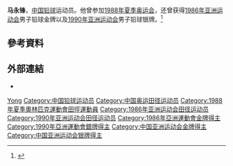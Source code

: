 {{Infobox sportsperson
| name                      = 馬永鋒
| image                     = 
| image_size                = 
| alt                       = 
| caption                   = 
| real_name                 = 
| native_name               = 
| native_name_lang          = 
| romanizedname             = 
| english_name              = 
| birth_name                = 
| nickname                  = 
| nationality               = 
| national_team             = 
| ethnicity                 = 
| hometown                  = 
| citizenship               = 
| birth_date                = {{Birth date and age|year=1962|month=11|day=28}}
| birth_place               = 
| death_date                = 
| death_place               = 
| resting_place             = 
| resting_place_coordinates = 
| monuments                 = 
| residence                 = 
| education                 = 
| alma_mater                = 
| occupation                = 
| years_active              = 1986 -
| agent                     = 
| height                    = 
| weight                    = 
| spouse                    = 
| country                   = 
| sport                     = [[田徑|田徑]]
| position                  = 
| shoots                    = 
| catches                   = 
| disability                = 
| disability_class          = 
| weight_class              = 
| weight_class_type         = 
| rank                      = 
| event                     = [[鉛球|鉛球]]
| event_type                = 
| universityteam            = 
| collegeteam               = 
| league                    = 
| league_type               = 
| team                      = 
| turnedpro                 = 
| turnedpro_type            = 
| partner                   = 
| former_partner            = 
| coach                     = 
| retired                   = 1995年
| coaching                  = 
| worlds                    = 
{{ubl
|'''1989年IAAF世界杯'''：鉛球（7.26公斤）第七名
|'''1992年IAAF世界杯'''：鉛球（7.26公斤）第六名
}}
| regionals                 = 
{{ubl
|'''1986年亞洲運動會'''：鉛球（7.26公斤）第一名
|'''1987年亞洲田徑錦標賽'''：鉛球（7.26公斤）第一名
|'''1990年亞洲運動會'''：鉛球（7.26公斤）第二名
|'''1993年東亞運動會'''：鉛球（7.26公斤）第一名
}}
| nationals                 = 
{{ubl
|'''1993年中國全國運動會男子組'''：鉛球（7.26公斤）第二名
}}
| olympics                  = 
| paralympics               = 
| commonwealth              = 
| highestranking            = 
| pb                        = 
{{ubl
|'''鉛球（7.26公斤）'''：19.78公尺 （1990年）
}}
| medaltemplates            = 
{{MedalCountry|{{CHN-1949}}}}
{{MedalSport|男子田徑}}
{{MedalCompetition|亞洲運動會}}
{{MedalGold|1986年韓國漢城|鉛球（7.26公斤）}}
{{MedalSilver|1990年中國北京市|鉛球（7.26公斤）}}
{{MedalCompetition|亞洲田徑錦標賽}}
{{MedalGold|1987年新加坡|鉛球（7.26公斤）}}
{{MedalCompetition|東亞運動會}}
{{MedalGold|1993年中國上海市|鉛球（7.26公斤）}}
| show-medals               = 
| medaltemplates-title      = 
| updated                   = 2017年8月12日
}}
'''马永锋'''{{BD|1962年|11月28日||}}，[[中华人民共和国|中国]][[铅球|铅球]]运动员。他曾参加[[1988年夏季奥运会|1988年夏季奥运会]]，还曾获得[[1986年亚洲运动会|1986年亚洲运动会]]男子铅球金牌以及[[1990年亚洲运动会|1990年亚洲运动会]]男子铅球银牌。<ref name=sref>{{cite Sports-Reference |url=https://www.sports-reference.com/olympics/athletes/ma/ma-yongfeng-1.html |archive-url=https://web.archive.org/web/20200418100205/https://www.sports-reference.com/olympics/athletes/ma/ma-yongfeng-1.html |url-status=dead |archive-date=18 April 2020 |accessdate=19 May 2012}}</ref>

== 參考資料 ==
{{Reflist}}

== 外部連結 ==
* {{IAAF name|1677}}

{{亚洲运动会田径比赛男子铅球冠军}}

{{Authority control}}
{{DEFAULTSORT:Ma马}}
[[Category:马姓|Yong]]
[[Category:中国铅球运动员|Category:中国铅球运动员]]
[[Category:中国奥运田径运动员|Category:中国奥运田径运动员]]
[[Category:1988年夏季奧林匹克運動會田徑運動員|Category:1988年夏季奧林匹克運動會田徑運動員]]
[[Category:1986年亚洲运动会田径运动员|Category:1986年亚洲运动会田径运动员]]
[[Category:1990年亚洲运动会田径运动员|Category:1990年亚洲运动会田径运动员]]
[[Category:1986年亞洲運動會金牌得主|Category:1986年亞洲運動會金牌得主]]
[[Category:1990年亞洲運動會銀牌得主|Category:1990年亞洲運動會銀牌得主]]
[[Category:中国亚洲运动会金牌得主|Category:中国亚洲运动会金牌得主]]
[[Category:中国亚洲运动会银牌得主|Category:中国亚洲运动会银牌得主]]